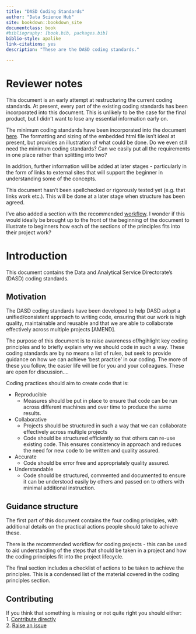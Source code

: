 ```yaml
--- 
title: "DASD Coding Standards"
author: "Data Science Hub"
site: bookdown::bookdown_site
documentclass: book
#bibliography: [book.bib, packages.bib]
biblio-style: apalike
link-citations: yes
description: "These are the DASD coding standards."

---
```

# Reviewer notes

This document is an early attempt at restructuring the current coding standards. At present, every part of the existing coding standards has been incorporated into this document. This is unlikely to be the case for the final product, but I didn't want to lose any essential information early on.

The minimum coding standards have been incorporated into the document [here](#mcstable). The formatting and sizing of the embedded html file isn't ideal at present, but provides an illustration of what could be done. Do we even still need the minimum coding standards? Can we easily put all the requirements in one place rather than splitting into two?

In addition, further information will be added at later stages - particularly in the form of links to external sites that will support the beginner in understanding some of the concepts.

This document hasn't been spellchecked or rigorously tested yet (e.g. that links work etc.). This will be done at a later stage when structure has been agreed.

I've also added a section with the recommended [workflow](#wf). I wonder if this would ideally be brought up to the front of the beginning of the document to illustrate to beginners how each of the sections of the principles fits into their project work?

# Introduction {#intro}

This document contains the Data and Analytical Service Directorate's (DASD) coding standards.  

## Motivation {#motivation}

The DASD coding standards have been developed to help DASD adopt a unified/consistent approach to writing code, ensuring that our work is high quality, maintainable and reusable and that we are able to collaborate effectively across multiple projects [AMEND].

The purpose of this document is to raise awareness of/hgihlight key coding principles and to briefly explain why we should code in such a way. These coding standards are by no means a list of rules, but seek to provide guidance on how we can achieve 'best practice' in our coding. The more of these you follow, the easier life will be for you and your colleagues. These are open for discussion....

Coding practices should aim to create code that is:  

* Reproducible
  + Measures should be put in place to ensure that code can be run across different machines and over time to produce the same results.  
* Collaborative
  + Projects should be structured in such a way that we can collaborate effectively across multiple projects
  + Code should be structured efficiently so that others can re-use existing code. This ensures consistency in approach and reduces the need for new code to be written and quality assured.  
* Accurate
  + Code should be error free and appropriately quality assured.    
* Understandable
  + Code should be structured, commented and documented to ensure it can be understood easily by others and passed on to others with minimal additional instruction.

## Guidance structure {#structure}

The first part of this document contains the four coding principles, with additional details on the practical actions people should take to achieve these.

There is the recommended workflow for coding projects - this can be used to aid understanding of the steps that should be taken in a project and how the coding principles fit into the project lifecycle.

The final section includes a checklist of actions to be taken to achieve the principles. This is a condensed list of the material covered in the coding principles section.

## Contributing {#contributing}

If you think that something is missing or not quite right you should either:  
1. [Contribute directly](#versioncontrol)  
2. [Raise an issue](https://github.com/moj-analytical-services/our-coding-standards/issues)

